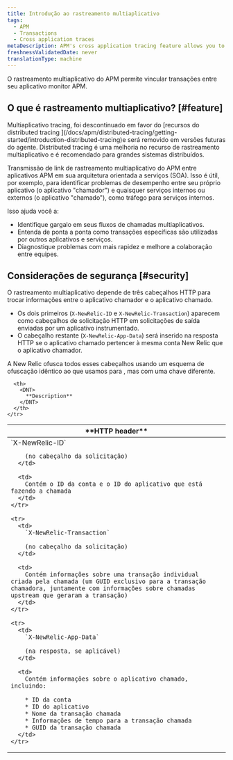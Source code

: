 ```yaml
---
title: Introdução ao rastreamento multiaplicativo
tags:
  - APM
  - Transactions
  - Cross application traces
metaDescription: APM's cross application tracing feature allows you to view details for applications that happen across multiple applications.
freshnessValidatedDate: never
translationType: machine
---
```


O rastreamento multiaplicativo do APM permite vincular transações entre seu aplicativo monitor APM.

## O que é rastreamento multiaplicativo? [#feature]

<Callout variant="important">
  Multiaplicativo tracing, foi descontinuado em favor do [recursos do distributed tracing ](/docs/apm/distributed-tracing/getting-started/introduction-distributed-tracing)e será removido em versões futuras do agente. Distributed tracing é uma melhoria no recurso de rastreamento multiaplicativo e é recomendado para grandes sistemas distribuídos.
</Callout>

Transmissão de link de rastreamento multiaplicativo do APM entre aplicativos APM em sua arquitetura orientada a serviços (SOA). Isso é útil, por exemplo, para identificar problemas de desempenho entre seu próprio aplicativo (o aplicativo "chamador") e quaisquer serviços internos ou externos (o aplicativo "chamado"), como tráfego para serviços internos.

Isso ajuda você a:

* Identifique gargalo em seus fluxos de chamadas multiaplicativos.
* Entenda de ponta a ponta como transações específicas são utilizadas por outros aplicativos e serviços.
* Diagnostique problemas com mais rapidez e melhore a colaboração entre equipes.

## Considerações de segurança [#security]

O rastreamento multiaplicativo depende de três cabeçalhos HTTP para trocar informações entre o aplicativo chamador e o aplicativo chamado.

* Os dois primeiros (`X-NewRelic-ID` e `X-NewRelic-Transaction`) aparecem como cabeçalhos de solicitação HTTP em solicitações de saída enviadas por um aplicativo instrumentado.
* O cabeçalho restante (`X-NewRelic-App-Data`) será inserido na resposta HTTP se o aplicativo chamado pertencer à mesma conta New Relic que o aplicativo chamador.

A New Relic ofusca todos esses cabeçalhos usando um esquema de ofuscação idêntico ao que usamos para <InlinePopover type="browser"/>, mas com uma chave diferente.

<table>
  <thead>
    <tr>
      <th width={250}>
        <DNT>
          **HTTP header**
        </DNT>
      </th>

      <th>
        <DNT>
          **Description**
        </DNT>
      </th>
    </tr>
  </thead>

  <tbody>
    <tr>
      <td>
        `X-NewRelic-ID`

        (no cabeçalho da solicitação)
      </td>

      <td>
        Contém o ID da conta e o ID do aplicativo que está fazendo a chamada
      </td>
    </tr>

    <tr>
      <td>
        `X-NewRelic-Transaction`

        (no cabeçalho da solicitação)
      </td>

      <td>
        Contém informações sobre uma transação individual criada pela chamada (um GUID exclusivo para a transação chamadora, juntamente com informações sobre chamadas upstream que geraram a transação)
      </td>
    </tr>

    <tr>
      <td>
        `X-NewRelic-App-Data`

        (na resposta, se aplicável)
      </td>

      <td>
        Contém informações sobre o aplicativo chamado, incluindo:

        * ID da conta
        * ID do aplicativo
        * Nome da transação chamada
        * Informações de tempo para a transação chamada
        * GUID da transação chamada
      </td>
    </tr>
  </tbody>
</table>
